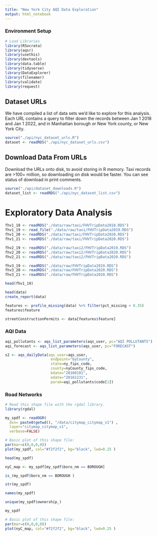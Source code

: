 ```yaml
---
title: "New York City AQI Data Exploration"
output: html_notebook
---
```


### Environment Setup

```r
# Load Libraries
library(RSocrata)
library(aqsr)
library(usethis)
library(devtools)
library(data.table)
library(tidyverse)
library(DataExplorer)
library(filenamer)
library(validate)
library(request)
```

## Dataset URLs

We have compiled a list of data sets we'd like to explore for this analysis. Each URL contains a query to filter down the records between Jan 1 2018 and Jan 1 2022, and in Manhattan borough or New York county, or New York City.

```r
source("./api/nyc_dataset_urls.R")
dataset <- readRDS("./api/nyc_dataset_urls.csv")
```

## Download Data From URLs

Download the URLs onto disk, to avoid storing in R memory. Taxi records are >100+ million, so downloading on disk would be faster. You can see status of download in print comments.

```r
source("./api/dataset_downloads.R")
dataset_list <- readRDS("./api/nyc_dataset_list.csv")
```

# Exploratory Data Analysis

```r
fhv1_18 <- readRDS("./data/raw/taxi/FHVTripData2018.RDS")
fhv1_19 <- read_file("./data/raw/taxi/FHVTripData2019.RDS")
fhv1_20 <- readRDS("./data/raw/taxi/FHVTripData2020.RDS")
fhv1_21 <- readRDS("./data/raw/taxi/FHVTripData2020.RDS")

fhv2_19 <- readRDS("./data/raw/taxi2/FHVTripData2019.RDS")
fhv2_20 <- readRDS("./data/raw/taxi2/FHVTripData2020.RDS")
fhv2_21 <- readRDS("./data/raw/taxi2/FHVTripData2020.RDS")

fhv3_19 <- readRDS("./data/raw/FHVTripData2019.RDS")
fhv3_20 <- readRDS("./data/raw/FHVTripData2020.RDS")
fhv3_21 <- readRDS("./data/raw/FHVTripData2020.RDS")

```

```r
head(fhv1_19)
```

```r
head(data)
create_report(data)
```

```r
features <- profile_missing(data) %>% filter(pct_missing < 0.35)
features$feature
```

```r
streetConstructionPermits <- data[features$feature]
```

### AQI Data
```r
aqi_pollutants <- aqs_list_parameters(aqs_user, pc="AQI POLLUTANTS")
aqi_forecast <- aqs_list_parameters(aqs_user, pc="FORECAST")
```

```r
s2 <- aqs_dailyData(aqs_user=aqs_user,
                     endpoint="byCounty",
                     state=ny_fips_code,
                     county=nyCounty_fips_code,
                     bdate="20160101",
                     edate="20161231",
                     param=aqi_pollutants$code[1])
```

### Road Networks 
```r
# Read this shape file with the rgdal library. 
library(rgdal)

my_spdf <- readOGR( 
  dsn= paste0(getwd(), "/data/citymap_citymap_v1") , 
  layer="citymap_citymap_v1",
  verbose=FALSE)
```

```r
# Basic plot of this shape file:
par(mar=c(0,0,0,0))
plot(my_spdf, col="#f2f2f2", bg="black", lwd=0.25 )
```

```r
head(my_spdf)
```

```r
nyC_map <- my_spdf[my_spdf$boro_nm == BOROUGH]

is_(my_spdf$boro_nm == BOROUGH )

str(my_spdf)

names(my_spdf)

unique(my_spdf$ownership_)

my_spdf
```


```r
# Basic plot of this shape file:
par(mar=c(0,0,0,0))
plot(nyC_map, col="#f2f2f2", bg="black", lwd=0.25 )
```
